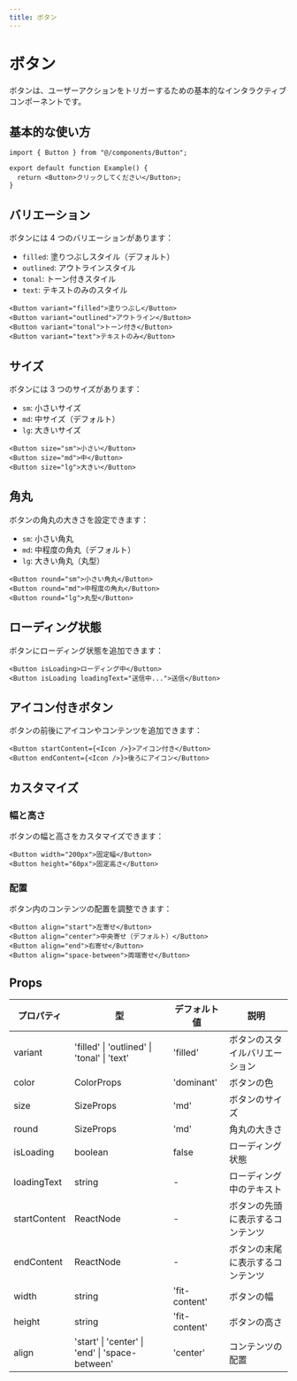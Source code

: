 ```yaml
---
title: ボタン
---
```


# ボタン

ボタンは、ユーザーアクションをトリガーするための基本的なインタラクティブコンポーネントです。

## 基本的な使い方

```tsx
import { Button } from "@/components/Button";

export default function Example() {
  return <Button>クリックしてください</Button>;
}
```

## バリエーション

ボタンには 4 つのバリエーションがあります：

- `filled`: 塗りつぶしスタイル（デフォルト）
- `outlined`: アウトラインスタイル
- `tonal`: トーン付きスタイル
- `text`: テキストのみのスタイル

```tsx
<Button variant="filled">塗りつぶし</Button>
<Button variant="outlined">アウトライン</Button>
<Button variant="tonal">トーン付き</Button>
<Button variant="text">テキストのみ</Button>
```

## サイズ

ボタンには 3 つのサイズがあります：

- `sm`: 小さいサイズ
- `md`: 中サイズ（デフォルト）
- `lg`: 大きいサイズ

```tsx
<Button size="sm">小さい</Button>
<Button size="md">中</Button>
<Button size="lg">大きい</Button>
```

## 角丸

ボタンの角丸の大きさを設定できます：

- `sm`: 小さい角丸
- `md`: 中程度の角丸（デフォルト）
- `lg`: 大きい角丸（丸型）

```tsx
<Button round="sm">小さい角丸</Button>
<Button round="md">中程度の角丸</Button>
<Button round="lg">丸型</Button>
```

## ローディング状態

ボタンにローディング状態を追加できます：

```tsx
<Button isLoading>ローディング中</Button>
<Button isLoading loadingText="送信中...">送信</Button>
```

## アイコン付きボタン

ボタンの前後にアイコンやコンテンツを追加できます：

```tsx
<Button startContent={<Icon />}>アイコン付き</Button>
<Button endContent={<Icon />}>後ろにアイコン</Button>
```

## カスタマイズ

### 幅と高さ

ボタンの幅と高さをカスタマイズできます：

```tsx
<Button width="200px">固定幅</Button>
<Button height="60px">固定高さ</Button>
```

### 配置

ボタン内のコンテンツの配置を調整できます：

```tsx
<Button align="start">左寄せ</Button>
<Button align="center">中央寄せ（デフォルト）</Button>
<Button align="end">右寄せ</Button>
<Button align="space-between">両端寄せ</Button>
```

## Props

| プロパティ   | 型                                              | デフォルト値  | 説明                             |
| ------------ | ----------------------------------------------- | ------------- | -------------------------------- |
| variant      | 'filled' \| 'outlined' \| 'tonal' \| 'text'     | 'filled'      | ボタンのスタイルバリエーション   |
| color        | ColorProps                                      | 'dominant'    | ボタンの色                       |
| size         | SizeProps                                       | 'md'          | ボタンのサイズ                   |
| round        | SizeProps                                       | 'md'          | 角丸の大きさ                     |
| isLoading    | boolean                                         | false         | ローディング状態                 |
| loadingText  | string                                          | -             | ローディング中のテキスト         |
| startContent | ReactNode                                       | -             | ボタンの先頭に表示するコンテンツ |
| endContent   | ReactNode                                       | -             | ボタンの末尾に表示するコンテンツ |
| width        | string                                          | 'fit-content' | ボタンの幅                       |
| height       | string                                          | 'fit-content' | ボタンの高さ                     |
| align        | 'start' \| 'center' \| 'end' \| 'space-between' | 'center'      | コンテンツの配置                 |
